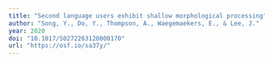 ```yaml
---
title: "Second language users exhibit shallow morphological processing"
author: "Song, Y., Do, Y., Thompson, A., Waegemaekers, E., & Lee, J."
year: 2020
doi: "10.1017/S0272263120000170"
url: "https://osf.io/sa37y/"
---
```


